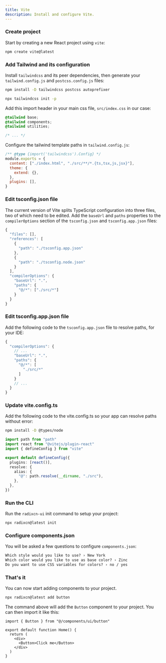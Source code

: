 ```yaml
---
title: Vite
description: Install and configure Vite.
---
```


<Steps>

### Create project

Start by creating a new React project using `vite`:

```bash
npm create vite@latest
```

### Add Tailwind and its configuration

Install `tailwindcss` and its peer dependencies, then generate your `tailwind.config.js` and `postcss.config.js` files:

```bash
npm install -D tailwindcss postcss autoprefixer
```

```bash
npx tailwindcss init -p
```

Add this import header in your main css file, `src/index.css` in our case:

```css {1-3} showLineNumbers
@tailwind base;
@tailwind components;
@tailwind utilities;

/* ... */
```

Configure the tailwind template paths in `tailwind.config.js`:

```js {3}
/** @type {import('tailwindcss').Config} */
module.exports = {
  content: ["./index.html", "./src/**/*.{ts,tsx,js,jsx}"],
  theme: {
    extend: {},
  },
  plugins: [],
}
```

### Edit tsconfig.json file

The current version of Vite splits TypeScript configuration into three files, two of which need to be edited.
Add the `baseUrl` and `paths` properties to the `compilerOptions` section of the `tsconfig.json` and
`tsconfig.app.json` files:

```ts {11-16} showLineNumbers
{
  "files": [],
  "references": [
    {
      "path": "./tsconfig.app.json"
    },
    {
      "path": "./tsconfig.node.json"
    }
  ],
  "compilerOptions": {
    "baseUrl": ".",
    "paths": {
      "@/*": ["./src/*"]
    }
  }
}
```

### Edit tsconfig.app.json file

Add the following code to the `tsconfig.app.json` file to resolve paths, for your IDE:

```ts {4-9} showLineNumbers
{
  "compilerOptions": {
    // ...
    "baseUrl": ".",
    "paths": {
      "@/*": [
        "./src/*"
      ]
    }
    // ...
  }
}
```

### Update vite.config.ts

Add the following code to the vite.config.ts so your app can resolve paths without error:

```bash
npm install -D @types/node
```

```typescript
import path from "path"
import react from "@vitejs/plugin-react"
import { defineConfig } from "vite"

export default defineConfig({
  plugins: [react()],
  resolve: {
    alias: {
      "@": path.resolve(__dirname, "./src"),
    },
  },
})
```

### Run the CLI

Run the `radixcn-ui` init command to setup your project:

```bash
npx radixcn@latest init
```

### Configure components.json

You will be asked a few questions to configure `components.json`:

```txt showLineNumbers
Which style would you like to use? › New York
Which color would you like to use as base color? › Zinc
Do you want to use CSS variables for colors? › no / yes
```

### That's it

You can now start adding components to your project.

```bash
npx radixcn@latest add button
```

The command above will add the `Button` component to your project. You can then import it like this:

```tsx {1,6} showLineNumbers
import { Button } from "@/components/ui/button"

export default function Home() {
  return (
    <div>
      <Button>Click me</Button>
    </div>
  )
}
```

</Steps>
